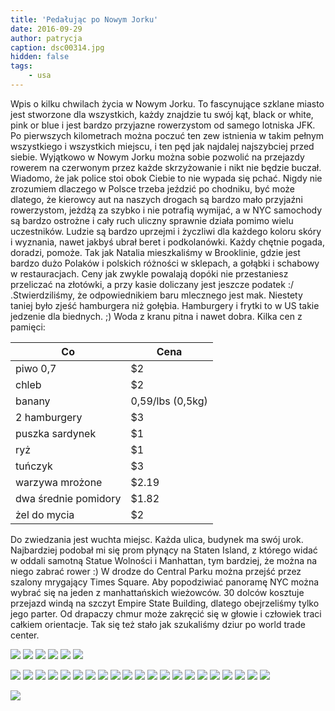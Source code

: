 ```yaml
---
title: 'Pedałując po Nowym Jorku'
date: 2016-09-29
author: patrycja
caption: dsc00314.jpg
hidden: false
tags: 
    - usa
---
```



Wpis o kilku chwilach życia w Nowym Jorku. To fascynujące szklane miasto jest stworzone dla wszystkich, każdy znajdzie tu swój kąt, black or white, pink or blue i jest bardzo przyjazne rowerzystom od samego lotniska JFK. Po pierwszych kilometrach można poczuć ten zew istnienia w takim pełnym wszystkiego i wszystkich miejscu, i ten pęd jak najdalej najszybciej przed siebie. Wyjątkowo w Nowym Jorku można sobie pozwolić na przejazdy rowerem na czerwonym przez każde skrzyżowanie i nikt nie będzie buczał. Wiadomo, że jak police stoi obok Ciebie to nie wypada się pchać. Nigdy nie zrozumiem dlaczego w Polsce trzeba jeździć po chodniku, być może dlatego, że kierowcy aut na naszych drogach są bardzo mało przyjaźni rowerzystom, jeżdżą za szybko i nie potrafią wymijać, a w NYC samochody są bardzo ostrożne i cały ruch uliczny sprawnie działa pomimo wielu uczestników.
Ludzie są bardzo uprzejmi i życzliwi dla każdego koloru skóry i wyznania, nawet jakbyś ubrał beret i podkolanówki. Każdy chętnie pogada, doradzi, pomoże. Tak jak Natalia mieszkaliśmy w Brooklinie, gdzie jest bardzo dużo Polaków i polskich różności w sklepach, a gołąbki i schabowy w restauracjach. Ceny jak zwykle powalają dopóki nie przestaniesz przeliczać na złotówki, a przy kasie doliczany jest jeszcze podatek :/ .Stwierdziliśmy, że odpowiednikiem baru mlecznego jest mak. Niestety taniej było zjeść hamburgera niż gołębia. Hamburgery i frytki to w US takie jedzenie dla biednych. ;) Woda z kranu pitna i nawet dobra. 
Kilka cen z pamięci:

|Co|Cena
|---|---|
|piwo 0,7 | $2
|chleb | $2
|banany | 0,59/lbs (0,5kg)
|2 hamburgery | $3
|puszka sardynek | $1
|ryż | $1
|tuńczyk | $3
|warzywa mrożone | $2.19
|dwa średnie pomidory | $1.82
|żel do mycia | $2

Do zwiedzania  jest wuchta miejsc. Każda ulica, budynek ma swój urok. Najbardziej podobał mi się prom płynący na Staten Island, z którego widać w oddali samotną Statue Wolności i Manhattan, tym bardziej, że można na niego zabrać rower :) W drodze do Central Parku można przejść przez szalony mrygający Times Square. Aby popodziwiać panoramę NYC można wybrać się na jeden z manhattańskich wieżowców. 30 dolców kosztuje przejazd windą na szczyt Empire State Building, dlatego obejrzeliśmy tylko jego parter. Od drapaczy chmur może zakręcić się w głowie i człowiek traci całkiem orientacje. Tak się też stało jak szukaliśmy dziur po world trade center. 

<grid columns="2">

![](./dsc00181.jpg)
![](./dsc00182.jpg)
![](./dsc00194.jpg)
![](./dsc00195.jpg)
![](./dsc00329.jpg)
![](./dsc00314.jpg)

</grid>
<grid>

![](./dsc00311.jpg)
![](./dsc00307.jpg)
![](./dsc00306.jpg)
![](./dsc00291.jpg)
![](./dsc00288.jpg)
![](./dsc00196.jpg)
![](./dsc00201.jpg)
![](./dsc00205.jpg)
![](./dsc00206.jpg)
![](./dsc00207.jpg)
![](./dsc00211.jpg)
![](./dsc00217.jpg)
![](./dsc00219.jpg)
![](./dsc00224.jpg)
![](./dsc00226.jpg)
![](./dsc00231.jpg)
![](./dsc00227.jpg)
![](./dsc00236.jpg)
![](./dsc00242.jpg)
![](./dsc00259.jpg)
![](./dsc00267.jpg)

</grid>

![](./dsc00265.jpg)